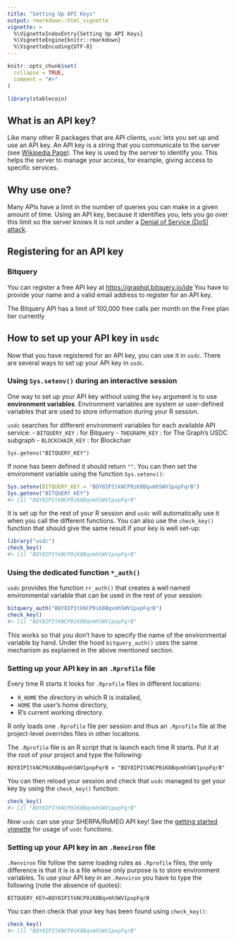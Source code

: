 ```yaml
---
title: "Setting Up API Keys"
output: rmarkdown::html_vignette
vignette: >
  %\VignetteIndexEntry{Setting Up API Keys}
  %\VignetteEngine{knitr::rmarkdown}
  %\VignetteEncoding{UTF-8}
---
```


```r
knitr::opts_chunk$set(
  collapse = TRUE,
  comment = "#>"
)
```

```r
library(stablecoin)
```

## What is an API key?

Like many other R packages that are API clients, `usdc` lets you set up and use an API key.
An API key is a string that you communicate to the server (see [Wikipedia Page](https://en.wikipedia.org/wiki/Application_programming_interface_key)). The key is used by the server to identify you. This helps the server to manage your access, for example, giving access to specific services.


## Why use one?

Many APIs have a limit in the number of queries you can make in a given amount of time. Using an API key, because it identifies you, lets you go over this limit so the server knows it is not under a [Denial of Service (DoS) attack](https://en.wikipedia.org/wiki/Denial-of-service_attack).

## Registering for an API key

### Bitquery
You can register a free API key at <https://graphql.bitquery.io/ide>
You have to provide your name and a valid email address to register for an API key.

The Bitquery API has a limit of 100,000 free calls per month on the Free plan tier currently

## How to set up your API key in `usdc`

Now that you have registered for an API key, you can use it in `usdc`. There are several ways to set up your API key in `usdc`.


### Using `Sys.setenv()` during an interactive session

One way to set up your API key without using the `key` argument is to use **environment variables**. Environment variables are system or user-defined variables that are used to store information during your R session.

`usdc` searches for different environment variables for each available API service:
- `BITQUERY_KEY` : for Bitquery
- `THEGRAPH_KEY` : for The Graph's USDC subgraph
- `BLOCKCHAIR_KEY` : for Blockchair

```
Sys.getenv("BITQUERY_KEY")
```

If none has been defined it should return `""`. You can then set the environment variable using the function `Sys.setenv()`:


```r
Sys.setenv(BITQUERY_KEY = "BQY8IPItkNCP0iK8BqvmhSWV1pxpFqrB")
Sys.getenv("BITQUERY_KEY")
#> [1] "BQY8IPItkNCP0iK8BqvmhSWV1pxpFqrB"
```

It is set up for the rest of your R session and `usdc` will automatically use it when you call the different functions. You can also use the `check_key()` function that should give the same result if your key is well set-up:


```r
library("usdc")
check_key()
#> [1] "BQY8IPItkNCP0iK8BqvmhSWV1pxpFqrB"
```


### Using the dedicated function `*_auth()`

`usdc` provides the function `rr_auth()` that creates a well named environmental variable that can be used in the rest of your session:


```r
bitquery_auth("BQY8IPItkNCP0iK8BqvmhSWV1pxpFqrB")
check_key()
#> [1] "BQY8IPItkNCP0iK8BqvmhSWV1pxpFqrB"
```

This works so that you don't have to specify the name of the environmental variable by hand. Under the hood `bitquery_auth()` uses the same mechanism as explained in the above mentioned section.


### Setting up your API key in an `.Rprofile` file

Every time R starts it looks for `.Rprofile` files in different locations:

- `R_HOME` the directory in which R is installed,
- `HOME` the user's home directory,
- R's current working directory.

R only loads one `.Rprofile` file per session and thus an `.Rprofile` file at the project-level overrides files in other locations.

The `.Rprofile` file is an R script that is launch each time R starts. Put it at the root of your project and type the following:

```
BQY8IPItkNCP0iK8BqvmhSWV1pxpFqrB = "BQY8IPItkNCP0iK8BqvmhSWV1pxpFqrB"
```

You can then reload your session and check that `usdc` managed to get your key by using the `check_key()` function:


```r
check_key()
#> [1] "BQY8IPItkNCP0iK8BqvmhSWV1pxpFqrB"
```

Now `usdc` can use your SHERPA/RoMEO API key! See the [getting started vignette](usdc.html) for usage of `usdc` functions.


### Setting up your API key in an `.Renviron` file

`.Renviron` file follow the same loading rules as `.Rprofile` files, the only difference is that it is is a file whose only purpose is to store environment variables. To use your API key in an `.Renviron` you have to type the following (note the absence of quotes):

```
BITQUERY_KEY=BQY8IPItkNCP0iK8BqvmhSWV1pxpFqrB
```

You can then check that your key has been found using `check_key()`:


```r
check_key()
#> [1] "BQY8IPItkNCP0iK8BqvmhSWV1pxpFqrB"
```
